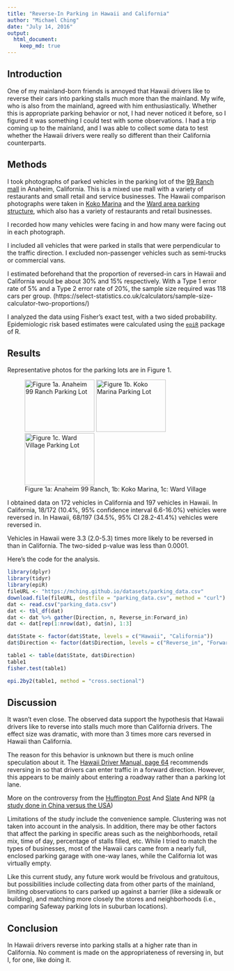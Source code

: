 ```yaml
---
title: "Reverse-In Parking in Hawaii and California"
author: "Michael Ching"
date: "July 14, 2016"
output:
  html_document:
    keep_md: true
---
```


## Introduction

One of my mainland-born friends is annoyed that Hawaii drivers like to reverse their cars into parking stalls much more than the mainland. My wife, who is also from the mainland, agreed with him enthusiastically. Whether this is appropriate parking behavior or not, I had never noticed it before, so I figured it was something I could test with some observations. I had a trip coming up to the mainland, and I was able to collect some data to test whether the Hawaii drivers were really so different than their California counterparts.

## Methods

I took photographs of parked vehicles in the parking lot of the [99 Ranch mall](https://www.google.com/maps/place/99+Ranch+Market/@33.8411535,-117.9435128,15z/data=!4m5!3m4!1s0x0:0x867c7acd905366a!8m2!3d33.8411535!4d-117.9435128) in Anaheim, California. This is a mixed use mall with a variety of restaurants and small retail and service businesses. The Hawaii comparison photographs were taken in [Koko Marina](https://www.google.com/maps/place/Koko+Marina+Center/@21.2780102,-157.707062,17z/data=!3m1!4b1!4m5!3m4!1s0x7c001265ac2c9e61:0xf24af58b58bfd296!8m2!3d21.2780052!4d-157.7048733) and the [Ward area parking structure](https://www.google.com/maps/place/Nordstrom+Rack+Ward+Village+Shops/@21.2938104,-157.8553068,17z/data=!4m12!1m6!3m5!1s0x7c006dfb62829bb5:0xaac1f817df7b6e43!2sWard+Village!8m2!3d21.2948051!4d-157.8560471!3m4!1s0x0:0x47553222252dff70!8m2!3d21.2933142!4d-157.8514713), which also has a variety of restaurants and retail businesses. 

I recorded how many vehicles were facing in and how many were facing out in each photograph. 

I included all vehicles that were parked in stalls that were perpendicular to the traffic direction. I excluded non-passenger vehicles such as semi-trucks or commercial vans. 

I estimated beforehand that the proportion of reversed-in cars in Hawaii and California would be about 30% and 15% respectively. With a Type 1 error rate of 5% and a Type 2 error rate of 20%, the sample size required was 118 cars per group. (https://select-statistics.co.uk/calculators/sample-size-calculator-two-proportions/)

I analyzed the data using Fisher’s exact test, with a two sided probability. Epidemiologic risk based estimates were calculated using the [`epiR`](https://cran.r-project.org/web/packages/epiR/epiR.pdf) package of R.

## Results
Representative photos for the parking lots are in Figure 1.

<figure>
<a href="https://mching.github.io/images/anaheim99ranch.JPG"><img src="https://mching.github.io/images/anaheim99ranch.JPG" alt="Figure 1a. Anaheim 99 Ranch Parking Lot" height="120" width="160"></a>
<a href="https://mching.github.io/images/KokoMarina.JPG"><img src="https://mching.github.io/images/KokoMarina.JPG" alt="Figure 1b. Koko Marina Parking Lot" height="120" width="160"></a>
<a href="https://mching.github.io/images/Ward.JPG"><img src="https://mching.github.io/images/Ward.JPG" alt="Figure 1c. Ward Village Parking Lot" height="120" width="160"></a>
<figcaption>Figure 1a: Anaheim 99 Ranch, 1b: Koko Marina, 1c: Ward Village</figcaption>
</figure>
<p>

I obtained data on 172 vehicles in California and 197 vehicles in Hawaii. In California, 18/172 (10.4%, 95% confidence interval 6.6-16.0%) vehicles were reversed in. In Hawaii, 68/197 (34.5%, 95% CI 28.2-41.4%) vehicles were reversed in.

Vehicles in Hawaii were 3.3 (2.0-5.3) times more likely to be reversed in than in California. The two-sided p-value was less than 0.0001.

Here's the code for the analysis.
```r
library(dplyr)
library(tidyr)
library(epiR)
fileURL <- "https://mching.github.io/datasets/parking_data.csv"
download.file(fileURL, destfile = "parking_data.csv", method = "curl")
dat <- read.csv("parking_data.csv")
dat <- tbl_df(dat)
dat <- dat %>% gather(Direction, n, Reverse_in:Forward_in)
dat <- dat[rep(1:nrow(dat), dat$n), 1:3]

dat$State <- factor(dat$State, levels = c("Hawaii", "California"))
dat$Direction <- factor(dat$Direction, levels = c("Reverse_in", "Forward_in"))

table1 <- table(dat$State, dat$Direction)
table1
fisher.test(table1)

epi.2by2(table1, method = "cross.sectional")
```


## Discussion
It wasn’t even close. The observed data support the hypothesis that Hawaii drivers like to reverse into stalls much more than California drivers. The effect size was dramatic, with more than 3 times more cars reversed in Hawaii than California. 

The reason for this behavior is unknown but there is much online speculation about it. The [Hawaii Driver Manual, page 64](https://hidot.hawaii.gov/highways/files/2015/11/mvso-HawaiiDrivers-Manual09.2015.pdf) recommends reversing in so that drivers can enter traffic in a forward direction. However, this appears to be mainly about entering a roadway rather than a parking lot lane.

More on the controversy from the [Huffington Post](http://www.huffingtonpost.com/2015/03/17/reverse-parking-hawaii_n_6887760.html)
And [Slate](http://www.slate.com/articles/life/transport/2011/02/youre_parking_wrong.html)
And NPR ([a study done in China versus the USA](http://www.npr.org/2014/08/27/343623220/parking-behavior-may-reflect-economic-drive))
 
Limitations of the study include the convenience sample. Clustering was not taken into account in the analysis. In addition, there may be other factors that affect the parking in specific areas such as the neighborhoods, retail mix, time of day, percentage of stalls filled, etc. While I tried to match the types of businesses, most of the Hawaii cars came from a nearly full, enclosed parking garage with one-way lanes, while the California lot was virtually empty. 

Like this current study, any future work would be frivolous and gratuitous, but possibilities include collecting data from other parts of the mainland, limiting observations to cars parked up against a barrier (like a sidewalk or building), and matching more closely the stores and neighborhoods (i.e., comparing Safeway parking lots in suburban locations).

## Conclusion
In Hawaii drivers reverse into parking stalls at a higher rate than in California. No comment is made on the appropriateness of reversing in, but I, for one, like doing it.